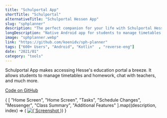 ```yaml
---
title: "Schulportal App"
shortTitle: "Schulportal"
alternativeTitle: "Schulportal Hessen App"
slug: "sphplanner"
description: "The perfect companion for your life with Schulportal Hessen."
longDescription: "Native Android app for students to manage timetables and homework, chat with teachers, and much more."
image: "sphplanner.webp"
link: "https://github.com/koenidv/sph-planner"
tags: ["600+ Users", "Android", "Kotlin"  , "reverse-eng"]
date: "2021/01"
category: "tools"
---
```

<p>
  Schulportal App makes accessing Hesse's education portal a breeze. It allows students to
  manage timetables and homework, chat with teachers, and much more.
</p>
<div class="pt-4 pb-2 flex gap-2 flex-wrap">
  <div class="group">
    <a
      href="https://github.com/koenidv/sph-planner"
      target="_blank"
      class="inline-block elevated-card-hoverable elevated-1 h-8 w-fit">
      <div
        class="border-l-4 border-t-4 border-r-2 border-b-2 border-black h-full w-full flex items-center justify-center px-12">
        <p class="group-hover:underline underline-offset-[0.3rem] decoration-[0.125rem]">
          Code on GitHub
        </p>
      </div>
    </a>
  </div>
</div>
<div class="imagecarousel flex flex-row gap-2 overflow-x-scroll rounded">
  {
    [
      "Home Screen",
      "Home Screen",
      "Tasks",
      "Schedule Changes",
      "Messenger",
      "Class Summary",
      "Additional Features"
    ].map((description, index) => (
      <a
        target="_blank"
        class="transition-all duration-200 hover:saturate-100 lg:saturate-0"
        href={`/images/sphplanner/${index + 1}.png`}>
        <img
          class="max-h-[40vh] min-w-[7.5rem] rounded"
          src={`/images/sphplanner/${index + 1}.png`}
          loading="lazy"
          alt={`Screenshot from Schulportal App; ${description}`}
        />
      </a>
    ))
  }
</div>